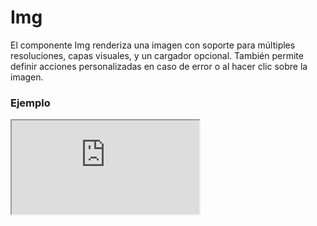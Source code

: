 
# Img

El componente Img renderiza una imagen con soporte para múltiples resoluciones, capas visuales, y un cargador opcional. También permite definir acciones personalizadas en caso de error o al hacer clic sobre la imagen.

### Ejemplo

<Iframe minHeightIframe="30dvh" src="https://fenextjs-component-storybook.vercel.app/iframe.html?args=&id=img-img--index&viewMode=story" />

### Importacion

Para importar el componente Img, se puede hacer desde fenextjs

```tsx copy
import { Img } from "fenextjs";
```

### Parametros

| Parametro | Tipo | Requerido | Default | Descripcion |
| --------- | ---- | --------- | ------- | ----------- |
| src | string | sí |  | La URL de la imagen a mostrar. |
| alt | string | no | undefined | Texto alternativo para la imagen. |
| srcMin1920 | string | no | undefined | URL de la imagen para resoluciones mayores a 1920px. |
| srcMin1680 | string | no | undefined | URL de la imagen para resoluciones mayores a 1680px. |
| srcMin1440 | string | no | undefined | URL de la imagen para resoluciones mayores a 1440px. |
| srcMin1024 | string | no | undefined | URL de la imagen para resoluciones mayores a 1024px. |
| srcMin992 | string | no | undefined | URL de la imagen para resoluciones mayores a 992px. |
| srcMin768 | string | no | undefined | URL de la imagen para resoluciones mayores a 768px. |
| srcMin575 | string | no | undefined | URL de la imagen para resoluciones mayores a 575px. |
| imgIf404 | string | no | undefined | URL de la imagen que se mostrará en caso de error de carga. |
| layers | CSSProperties[] | no | [] | Capas CSS que se aplican como filtros o estilos adicionales a la imagen. |
| onErrorImg | (e: SyntheticEvent\<HTMLImageElement, Event\>) =\> void | no | undefined | Función personalizada que se ejecuta cuando ocurre un error al cargar la imagen. |
| onClick | () =\> void | no | undefined | Función personalizada que se ejecuta al hacer clic en la imagen. |
| loader | boolean | no | false | Indica si se debe mostrar un cargador mientras se carga la imagen. |
| className | string | no | '' | Clase CSS para personalizar el contenedor del componente. |
| classNameImg | string | no | '' | Clase CSS para personalizar la imagen en sí. |

### Storybook

Para ver el storybook del componente lo puede hacer con este [link](https://fenextjs-component-storybook.vercel.app/?path=/story/img-img--index)

### Usos

- Imagen básica

```tsx copy
<Img src="/path/to/image.jpg" alt="Descripción" />
```

- Imagen con capas

```tsx copy
<Img src="/path/to/image.jpg" layers={[{ opacity: 0.5, mixBlendMode: 'multiply' }]} />
```

- Imagen con loader y acción de clic

```tsx copy
<Img src="/path/to/image.jpg" loader={true} onClick={() => alert('Imagen clickeada')} />
```

- Imagen con manejo de error

```tsx copy
<Img src="/path/to/image.jpg" imgIf404="/path/to/fallback.jpg" />
```

